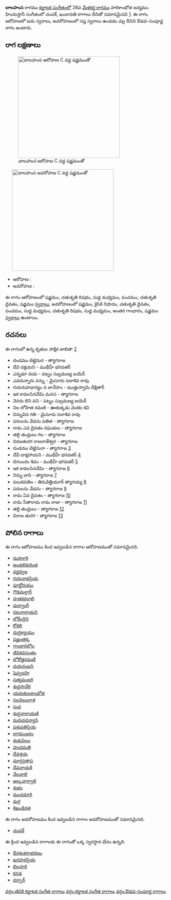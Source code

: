 {{Infobox ragam
	| name          	= బాలహంస
	| synonym	    	= 
	| mela          	= 
	| chakra        	= 
	| janaka        	= 
	| type          	= ఔడవ-సంపూర్ణ
	| arohanam      	= {{svaraC|S|R2|M1|P|D2|S'}} 
	| avarohanam    	= {{svaraC|S'|N2|D2|P|M1|R2|M1|G3|S}}
	| jeeva         	=
	| chhaya        	=
	| nyasa         	=
	| vishesha      	= 
	| equivalent  		= చంపక్, ఖంబావతి
}}
{{కర్ణాటక సంగీత రాగాలు}}
'''బాలహంస''' రాగము [[కర్ణాటక సంగీతం]]లో 28వ [[మేళకర్త రాగము]] హరికాంభోజి జన్యము.  హిందుస్తానీ సంగీతంలో చంపక్, ఖంబావతి రాగాలు దీనితో సమానమైనవి [https://karnatik.com/hcragatable.shtml]. ఈ రాగం ఆరోహణలో ఐదు స్వరాలు, అవరోహణంలో సప్త స్వరాలు ఉండడం వల్ల దీనిని ఔడవ-సంపూర్ణ రాగం అంటారు.


==రాగ లక్షణాలు==
[[Image:balahamsa_ar_kb2wiki.png|thumb|right|316px|''బాలహంస'' ఆరోహణ C వద్ద షడ్జమంతో]]
	[[Image:balahamsa_av_kb2wiki.png|thumb|right|316px|''బాలహంస'' అవరోహణ C వద్ద షడ్జమంతో]]

* ఆరోహణ : {{svaraC|S|R2|M1|P|D2|S'}} 
* అవరోహణ : {{svaraC|S'|N2|D2|P|M1|R2|M1|G3|S}}

ఈ రాగం ఆరోహణంలో షడ్జమం, చతుశృతి రిషభం, సుద్ద మధ్యమం, పంచమం, చతుశృతి దైవతం, షడ్జమం [[స్వరాలు]], అవరోహణంలో షడ్జమం, కైసికి నిషాదం, చతుశృతి దైవతం, పంచమం, సుద్ద మధ్యమం, చతుశృతి రిషభం, సుద్ద మధ్యమం, అంతర గాంధారం, షడ్జమం [[స్వరాలు]] ఉంటాయి.

==రచనలు==
ఈ రాగంలో ఉన్న కృతుల పాక్షిక జాబితా [https://github.com/ssrihari/ragavardhini/blob/master/ragas/kritis.psv]
* దండము బెట్టెనుర - త్యాగరాజ
* దేవి  దక్షయని - ముథీహ్ భగవతర్
* ఎన్నడూ దయ - పట్నం సుబ్రమణ్య ఐయెర్
* ఎవరున్నారు నన్ను - మైసూరు సదాశివ రావు
* గురుగుహధాన్యం న జానేహం - ముత్తుస్వామి దీక్షితార్
* ఇక కావలసినదేమి  మనస - త్యాగరాజ
* నెనరు లెని వని - పట్నం సుబ్రమణ్య ఐయెర్
* నిల  లోహిత రమణి - ఊతుక్కడు వెంకట కవి
* నిన్నువిన గతి - మైసూరు సదాశివ రావు
* పరులను వేడను పతిత - త్యాగరాజ
* రామ ఎవ దైవతం రఘుకుల - త్యాగరాజ
* తల్లి తండ్రులు గల - త్యాగరాజ
* విరజతురగ  రాజరాజేశ్వర - త్యాగరాజ
* దండము బెట్టెనురా - త్యాగరాజ [http://www.karnatik.com/c2247.shtml]
* దేవీ దాక్షహాయని - ముథీహ్ భగవతర్ [http://www.karnatik.com/c2067.shtml]
* దిగంబరం శివం - ముథీహ్ భగవతర్ [http://www.karnatik.com/c1974.shtml]
* ఇక కావలసినదేమి - త్యాగరాజ [http://www.karnatik.com/c2349.shtml]
* నిన్ను బాసి - త్యాగరాజ [http://www.karnatik.com/c2669.shtml]
* పలుకవతెల - తిరువెత్తియూర్ త్యాగయ్య [http://www.karnatik.com/c3021.shtml]
* పరులను వేడను - త్యాగరాజ [http://www.karnatik.com/c2725.shtml]
* రామ ఏవ దైవతం - త్యాగరాజ [http://www.karnatik.com/c2750.shtml]
* రామ సీతారామ రామ రాజా - త్యాగరాజ [http://www.karnatik.com/c2778.shtml]
* తల్లి తండ్రులు - త్యాగరాజ [http://www.karnatik.com/c2886.shtml]
* విరాజ తురగ - త్యాగరాజ [http://www.karnatik.com/c2941.shtml]




==పోలిన రాగాలు==
ఈ రాగం ఆరోహణము కింద ఇవ్వబడిన రాగాల ఆరోహణముతో సమానమైనది.
* [[మహూరి]]
* [[అండలికురింజి]]
* [[వర్ణధ్వజ]]
* [[గురునాథప్రియ]]
* [[పూర్ణోదయం]]
* [[ గౌడమల్లార్]]
* [[హతకవరాలి]]
* [[ధుర్వాంగీ]]
* [[నటనారాయని]]
* [[లోకేంద్రిని]]
* [[కోకలి]]
* [[దుర్ధక్యాయం]]
* [[పజ్హంతక్క]]
* [[ గాంధారలోల]]
* [[జీవికవసంతం]]
* [[లోకోత్తరమణీ]]
* [[దయరంజని]]
* [[ షెవ్వజహి]]
* [[సత్యవంజరి]]
* [[శుధ్ధసావేరి]]
* [[యదుకులకాంభోజి]]
* [[సలవిబంగాళ]]
* [[సుధ]]
* [[శుద్ధనారాయణి]]
* [[మరువధన్యాసి]]
* [[ పశుపతిప్రియ]]
* [[రాగపంజరం]]
* [[శంకుపిలం]]
* [[హుదమతి]]
* [[దేవశ్రయ]]
* [[మార్గప్రతాప]]
* [[దేవనాయకి]]
* [[వేలవాలి]]
* [[అల్కవార్వాలి]]
* [[శుభం]]
* [[మందమారి]]
* [[దుర్గ]]
* [[శిఖండిరత]]

ఈ రాగం అవరోహణము కింద ఇవ్వబడిన రాగాల అవరోహణముతో సమానమైనది.
* [[చంపక్]]

ఈ క్రింద ఇవ్వబడిన రాగాలకు ఈ రాగంతో ఒక్క స్వరస్థాన భేదం ఉన్నది.
* [[ధీరశంకరాభరణం]]
* [[ఖరహరప్రియ]]
* [[బిలహరి]]
* [[కనడ]]
* [[దర్బార్]]



[[వర్గం:తెవికి కర్ణాటక సంగీత రాగాలు]]
[[వర్గం:కర్ణాటక సంగీత రాగాలు]]
[[వర్గం:ఔడవ-సంపూర్ణ రాగాలు]]